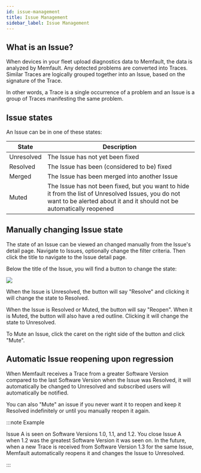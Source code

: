 ```yaml
---
id: issue-management
title: Issue Management
sidebar_label: Issue Management
---
```


## What is an Issue?

When devices in your fleet upload diagnostics data to Memfault, the data is
analyzed by Memfault. Any detected problems are converted into Traces. Similar
Traces are logically grouped together into an Issue, based on the signature of
the Trace.

In other words, a Trace is a single occurrence of a problem and an Issue is a
group of Traces manifesting the same problem.

## Issue states

An Issue can be in one of these states:

| State      | Description                                                                                                                                                                  |
| ---------- | ---------------------------------------------------------------------------------------------------------------------------------------------------------------------------- |
| Unresolved | The Issue has not yet been fixed                                                                                                                                             |
| Resolved   | The Issue has been (considered to be) fixed                                                                                                                                  |
| Merged     | The Issue has been merged into another Issue                                                                                                                                 |
| Muted      | The Issue has not been fixed, but you want to hide it from the list of Unresolved Issues, you do not want to be alerted about it and it should not be automatically reopened |

## Manually changing Issue state

The state of an Issue can be viewed an changed manually from the Issue's detail
page. Navigate to Issues, optionally change the filter criteria. Then click the
title to navigate to the Issue detail page.

Below the title of the Issue, you will find a button to change the state:

![](/img/docs/platform/issue-mgmt-resolving-ui.gif)

When the Issue is Unresolved, the button will say "Resolve" and clicking it will
change the state to Resolved.

When the Issue is Resolved or Muted, the button will say "Reopen". When it is
Muted, the button will also have a red outline. Clicking it will change the
state to Unresolved.

To Mute an Issue, click the caret on the right side of the button and click
"Mute".

## Automatic Issue reopening upon regression

When Memfault receives a Trace from a greater Software Version compared to the
last Software Version when the Issue was Resolved, it will automatically be
changed to Unresolved and subscribed users will automatically be notified.

You can also "Mute" an issue if you never want it to reopen and keep it Resolved
indefinitely or until you manually reopen it again.

:::note Example

Issue A is seen on Software Versions 1.0, 1.1, and 1.2. You close Issue A when
1.2 was the greatest Software Version it was seen on. In the future, when a new
Trace is received from Software Version 1.3 for the same Issue, Memfault
automatically reopens it and changes the Issue to Unresolved.

:::
